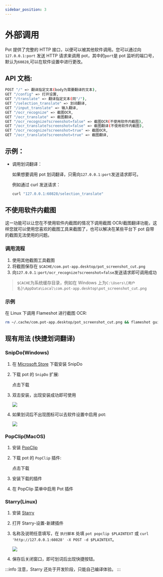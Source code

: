 ```yaml
---
sidebar_position: 3
---
```



# 外部调用

Pot 提供了完整的 HTTP 接口，以便可以被其他软件调用。您可以通过向 `127.0.0.1:port` 发送 HTTP 请求来调用 pot，其中的`port`是 pot 监听的端口号，默认为`60828`,可以在软件设置中进行更改。

## API 文档:

```bash
POST "/" => 翻译指定文本(body为需要翻译的文本),
GET "/config" => 打开设置,
GET "/translate" => 翻译指定文本(同"/"),
GET "/selection_translate" => 划词翻译,
GET "/input_translate" => 输入翻译,
GET "/ocr_recognize" => 截图OCR,
GET "/ocr_translate" => 截图翻译,
GET "/ocr_recognize?screenshot=false" => 截图OCR(不使用软件内截图),
GET "/ocr_translate?screenshot=false" => 截图翻译(不使用软件内截图),
GET "/ocr_recognize?screenshot=true" => 截图OCR,
GET "/ocr_translate?screenshot=true" => 截图翻译,
```

## 示例：

- 调用划词翻译：

  如果想要调用 pot 划词翻译，只需向`127.0.0.1:port`发送请求即可。

  例如通过 curl 发送请求：

  ```bash
  curl "127.0.0.1:60828/selection_translate"
  ```

## 不使用软件内截图

这一功能可以让您在不使用软件内截图的情况下调用截图 OCR/截图翻译功能，这样您就可以使用您喜欢的截图工具来截图了，也可以解决在某些平台下 pot 自带的截图无法使用的问题。

### 调用流程

1. 使用其他截图工具截图
2. 将截图保存在 `$CACHE/com.pot-app.desktop/pot_screenshot_cut.png`
3. 向`127.0.0.1:port/ocr_recognize?screenshot=false`发送请求即可调用成功

> `$CACHE`为系统缓存目录，例如在 Windows 上为`C:\Users\{用户名}\AppData\Local\com.pot-app.desktop\pot_screenshot_cut.png`

### 示例

在 Linux 下调用 Flameshot 进行截图 OCR:

```bash
rm ~/.cache/com.pot-app.desktop/pot_screenshot_cut.png && flameshot gui -s -p ~/.cache/com.pot-app.desktop/pot_screenshot_cut.png && curl "127.0.0.1:60828/ocr_recognize?screenshot=false"
```

## 现有用法 (快捷划词翻译)

### SnipDo(Windows)

1. 在 [Microsoft Store](https://www.microsoft.com/store/productId/9NPZ2TVKJVT7) 下载安装 SnipDo

2. 下载 pot 的 `SnipDo` 扩展:

   <Link
     className="button button--primary button--lg"
     to="https://ghproxy.com/https://github.com/pot-app/pot-desktop/releases/latest/download/pot.pbar"
   >
     <div style={{ display: "flex", justifyContent: "space-between" }}>
       <BsDownload style={{ margin: "auto", marginRight: "14px" }} />
       <span>点击下载</span>
     </div>
   </Link>

3. 双击安装，出现安装成功即可使用

   ![](./asset/snipdo.png)

4. 如果划词后不出现图标可以去软件设置中启用 pot:

   ![](./asset/snipdo1.png)

### PopClip(MacOS)

1. 安装 [PopClip](https://pilotmoon.com/popclip/)
2. 下载 pot 的 `PopClip` 插件:

   <Link
     className="button button--primary button--lg"
     to="https://ghproxy.com/https://github.com/pot-app/pot-desktop/releases/latest/download/Pot.popclipextz"
   >
     <div style={{ display: "flex", justifyContent: "space-between" }}>
       <BsDownload style={{ margin: "auto", marginRight: "14px" }} />
       <span>点击下载</span>
     </div>
   </Link>

3. 安装下载的插件
4. 在 PopClip 菜单中启用 Pot 插件

### Starry(Linux)

1. 安装 [Starry](https://github.com/ccslykx/Starry)
2. 打开 Starry-设置-新建插件
3. 名称及说明任意填写，在 `执行脚本` 处填 `pot popclip $PLAINTEXT` 或 `curl 'http://127.0.0.1:60828' -X POST -d $PLAINTEXT`。

   ![](./asset/starry.png)

4. 保存后关闭窗口，即可划词后出现快捷按钮。

:::info
注意，Starry 还处于开发阶段，只能自己编译体验。
:::

<div
  class="wwads-cn wwads-vertical wwads-sticky"
  data-id="285"
  style={{ maxWidth: "180px" }}
></div>
